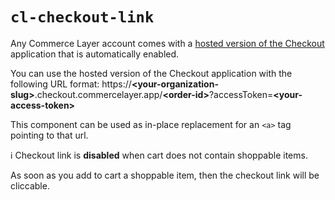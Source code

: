 
<Meta
  title={meta.title}
  argTypes={meta.argTypes}
/>

# `cl-checkout-link`

Any Commerce Layer account comes with a [hosted version of the Checkout](https://github.com/commercelayer/commercelayer-react-checkout#hosted-version) application that is automatically enabled.

<p>
  You can use the hosted version of the Checkout application with the following URL format:
  <span class="px-2 py-1 border border-[#EEEEEE] bg-[#F8F8F8] rounded text-[#464646] !text-[13px] !font-mono whitespace-nowrap inline-block">
    https://<b>&lt;your-organization-slug&gt;</b>.checkout.commercelayer.app/<b>&lt;order-id&gt;</b>?accessToken=<b>&lt;your-access-token&gt;</b>
  </span>
</p>

This component can be used as in-place replacement for an `<a>` tag pointing to that url.

<Canvas withSource="open">
  <Story story={Basic} name="Basic" />
</Canvas>

ℹ️ Checkout link is **disabled** when cart does not contain shoppable items.

As soon as you <cl-add-to-cart class="mx-1 px-2 py-1" code={codes.available}>add to cart</cl-add-to-cart> a shoppable item, then the checkout link will be cliccable.

<ArgsTable story='Basic' />
